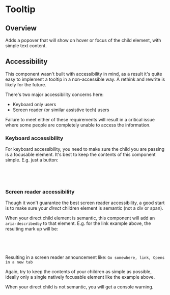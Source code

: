 
<Meta of={TooltipStories} />

# Tooltip

<ResourceLinks
  sourceCode="https://github.com/cultureamp/kaizen-design-system/tree/main/packages/components/src/Tooltip"
  figma="https://www.figma.com/file/eZKEE5kXbEMY3lx84oz8iN/%F0%9F%92%9C-UI-Kit%3A-Heart?type=design&node-id=1929%3A32006&mode=design&t=LwTCBZ5E1uRvOA1l-1"
  designGuidelines="https://cultureamp.atlassian.net/wiki/spaces/DesignSystem/pages/3075604978/Tooltip"
  className="!mb-8"
/>

<KaioNotification />

<Installation
  installCommand="yarn add @kaizen/components"
  importStatement='import { Tooltip } from "@kaizen/components"'
/>

## Overview

Adds a popover that will show on hover or focus of the child element, with simple text content.

<Canvas of={TooltipStories.Playground} />
<Controls of={TooltipStories.Playground} />

## Accessibility

This component wasn't built with accessibility in mind, as a result it's quite easy to implement a tooltip in a non-accessible way. A rethink and rewrite is likely for the future.

There's two major accessibility concerns here:
- Keyboard only users
- Screen reader (or similar assistive tech) users

Failure to meet either of these requirements will result in a critical issue where some people are completely unable to access the information.

### Keyboard accessibility

For keyboard accessibility, you need to make sure the child you are passing is a focusable element. It's best to keep the contents of this component simple. E.g. just a button:

```jsx
<Tooltip text="Opens in a new tab">
  <Button href="/path" label="Go somewhere" />
</Tooltip>
```

### Screen reader accessibility

Though it won't guarantee the best screen reader accessibility, a good start is to make sure your _direct_ children element is semantic (not a div or span).

When your direct child element is semantic, this component will add an `aria-describedby` to that element. E.g. for the link example above, the resulting mark up will be:

```html
<a href="path" aria-describedby="tooltip">Go somewhere</a>
<!-- (in a portal) -->
<div id="tooltip-id">Opens in a new tab</div>
```

Resulting in a screen reader announcement like:
`Go somewhere, link, Opens in a new tab`

Again, try to keep the contents of your children as simple as possible, ideally only a single natively focusable element like the example above.

When your direct child is not semantic, you will get a console warning.
